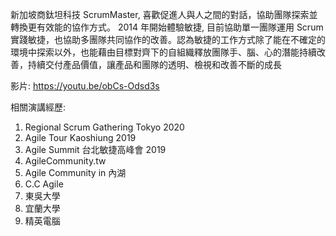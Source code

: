 新加坡商鈦坦科技 ScrumMaster, 喜歡促進人與人之間的對話，協助團隊探索並轉換更有效能的協作方式。 2014 年開始體驗敏捷, 目前協助單一團隊運用 Scrum 實踐敏捷，也協助多團隊共同協作的改善。認為敏捷的工作方式除了能在不確定的環境中探索以外，也能藉由目標對齊下的自組織釋放團隊手、腦、心的潛能持續改善，持續交付產品價值，讓產品和團隊的透明、檢視和改善不斷的成長

影片: <https://youtu.be/obCs-Odsd3s>

相關演講經歷:

1. Regional Scrum Gathering Tokyo 2020
2. Agile Tour Kaoshiung 2019
3. Agile Summit 台北敏捷高峰會 2019
4. AgileCommunity.tw
5. Agile Community in 內湖
6. C.C Agile
7. 東吳大學
8. 宜蘭大學
9. 精英電腦

